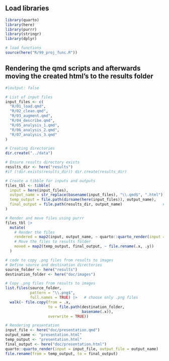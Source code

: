## Load libraries

```r
library(quarto)
library(here)
library(purrr)
library(stringr)
library(dplyr)

# load functions
source(here("R/99_proj_func.R"))
```

## Rendering the qmd scripts and afterwards moving the created html's to the results folder

```r
#|output: false

# List of input files
input_files <- c(
  "R/01_load.qmd",
  "R/02_clean.qmd",
  "R/03_augment.qmd",
  "R/04_describe.qmd",
  "R/05_analysis_1.qmd",
  "R/06_analysis_2.qmd",
  "R/07_analysis_3.qmd"
)

# Creating directories
dir.create("../data")

# Ensure results directory exists
results_dir <- here("results")
#if (!dir.exists(results_dir)) dir.create(results_dir)

# Create a tibble for inputs and outputs
files_tbl <- tibble(
  input = here(input_files),
  output_name = str_replace(basename(input_files), "\\.qmd$", ".html"), # Replace .qmd with .html
  temp_output = file.path(dirname(here(input_files)), output_name),    # Temporary location
  final_output = file.path(results_dir, output_name)                  # Final destination
)

# Render and move files using purrr
files_tbl |> 
  mutate(
    # Render the files
    rendered = map2(input, output_name, ~ quarto::quarto_render(input = .x, output_file = .y)),
    # Move the files to results folder
    moved = map2(temp_output, final_output, ~ file.rename(.x, .y))
  )

# code to copy .png files from results to images
# Define source and destination directories
source_folder <- here("results")  
destination_folder <- here("doc/images")

# Copy .png files from results to images
list.files(source_folder, 
           pattern = "\\.png$", 
           full.names = TRUE) |>   # choose only .png files
  walk(~ file.copy(from = .x, 
                   to = file.path(destination_folder, 
                                  basename(.x)), 
                   overwrite = TRUE))

# Rendering presentation
input_file <- here("doc/presentation.qmd")
output_name <- "presentation.html"
temp_output <- "presentation.html"
final_output <- here("doc/presentation.html")
quarto::quarto_render(input = input_file, output_file = output_name)
file.rename(from = temp_output, to = final_output)


```
